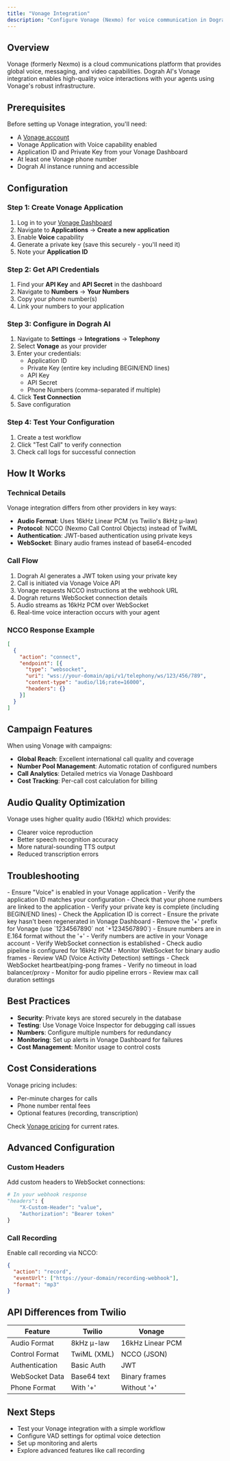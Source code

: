 ```yaml
---
title: "Vonage Integration"
description: "Configure Vonage (Nexmo) for voice communication in Dograh AI"
---
```


## Overview

Vonage (formerly Nexmo) is a cloud communications platform that provides global voice, messaging, and video capabilities. Dograh AI's Vonage integration enables high-quality voice interactions with your agents using Vonage's robust infrastructure.

## Prerequisites

Before setting up Vonage integration, you'll need:

- A [Vonage account](https://www.vonage.com/communications-apis/)
- Vonage Application with Voice capability enabled
- Application ID and Private Key from your Vonage Dashboard
- At least one Vonage phone number
- Dograh AI instance running and accessible

## Configuration

### Step 1: Create Vonage Application

1. Log in to your [Vonage Dashboard](https://dashboard.nexmo.com/)
2. Navigate to **Applications** → **Create a new application**
3. Enable **Voice** capability
4. Generate a private key (save this securely - you'll need it)
5. Note your **Application ID**

### Step 2: Get API Credentials

1. Find your **API Key** and **API Secret** in the dashboard
2. Navigate to **Numbers** → **Your Numbers**
3. Copy your phone number(s)
4. Link your numbers to your application

### Step 3: Configure in Dograh AI

1. Navigate to **Settings** → **Integrations** → **Telephony**
2. Select **Vonage** as your provider
3. Enter your credentials:
   - Application ID
   - Private Key (entire key including BEGIN/END lines)
   - API Key
   - API Secret  
   - Phone Numbers (comma-separated if multiple)
4. Click **Test Connection**
5. Save configuration

### Step 4: Test Your Configuration

1. Create a test workflow
2. Click "Test Call" to verify connection
3. Check call logs for successful connection

## How It Works

### Technical Details

Vonage integration differs from other providers in key ways:

- **Audio Format**: Uses 16kHz Linear PCM (vs Twilio's 8kHz μ-law)
- **Protocol**: NCCO (Nexmo Call Control Objects) instead of TwiML
- **Authentication**: JWT-based authentication using private keys
- **WebSocket**: Binary audio frames instead of base64-encoded

### Call Flow

1. Dograh AI generates a JWT token using your private key
2. Call is initiated via Vonage Voice API
3. Vonage requests NCCO instructions at the webhook URL
4. Dograh returns WebSocket connection details
5. Audio streams as 16kHz PCM over WebSocket
6. Real-time voice interaction occurs with your agent

### NCCO Response Example

```json
[
  {
    "action": "connect",
    "endpoint": [{
      "type": "websocket",
      "uri": "wss://your-domain/api/v1/telephony/ws/123/456/789",
      "content-type": "audio/l16;rate=16000",
      "headers": {}
    }]
  }
]
```

## Campaign Features

When using Vonage with campaigns:
- **Global Reach**: Excellent international call quality and coverage
- **Number Pool Management**: Automatic rotation of configured numbers
- **Call Analytics**: Detailed metrics via Vonage Dashboard
- **Cost Tracking**: Per-call cost calculation for billing

## Audio Quality Optimization

Vonage uses higher quality audio (16kHz) which provides:
- Clearer voice reproduction
- Better speech recognition accuracy
- More natural-sounding TTS output
- Reduced transcription errors

## Troubleshooting

<AccordionGroup>
  <Accordion title="Voice application capabilities error">
    - Ensure "Voice" is enabled in your Vonage application
    - Verify the application ID matches your configuration
    - Check that your phone numbers are linked to the application
  </Accordion>
  
  <Accordion title="JWT authentication failed">
    - Verify your private key is complete (including BEGIN/END lines)
    - Check the Application ID is correct
    - Ensure the private key hasn't been regenerated in Vonage Dashboard
  </Accordion>
  
  <Accordion title="Invalid phone number error">
    - Remove the '+' prefix for Vonage (use `1234567890` not `+1234567890`)
    - Ensure numbers are in E.164 format without the '+'
    - Verify numbers are active in your Vonage account
  </Accordion>
  
  <Accordion title="No audio on calls">
    - Verify WebSocket connection is established
    - Check audio pipeline is configured for 16kHz PCM
    - Monitor WebSocket for binary audio frames
    - Review VAD (Voice Activity Detection) settings
  </Accordion>
  
  <Accordion title="Calls disconnecting early">
    - Check WebSocket heartbeat/ping-pong frames
    - Verify no timeout in load balancer/proxy
    - Monitor for audio pipeline errors
    - Review max call duration settings
  </Accordion>
</AccordionGroup>

## Best Practices

- **Security**: Private keys are stored securely in the database
- **Testing**: Use Vonage Voice Inspector for debugging call issues
- **Numbers**: Configure multiple numbers for redundancy
- **Monitoring**: Set up alerts in Vonage Dashboard for failures
- **Cost Management**: Monitor usage to control costs

## Cost Considerations

Vonage pricing includes:
- Per-minute charges for calls
- Phone number rental fees
- Optional features (recording, transcription)

Check [Vonage pricing](https://www.vonage.com/communications-apis/voice/pricing/) for current rates.

## Advanced Configuration

### Custom Headers

Add custom headers to WebSocket connections:

```python
# In your webhook response
"headers": {
    "X-Custom-Header": "value",
    "Authorization": "Bearer token"
}
```

### Call Recording

Enable call recording via NCCO:

```json
{
  "action": "record",
  "eventUrl": ["https://your-domain/recording-webhook"],
  "format": "mp3"
}
```

## API Differences from Twilio

| Feature | Twilio | Vonage |
|---------|---------|---------|
| Audio Format | 8kHz μ-law | 16kHz Linear PCM |
| Control Format | TwiML (XML) | NCCO (JSON) |
| Authentication | Basic Auth | JWT |
| WebSocket Data | Base64 text | Binary frames |
| Phone Format | With '+' | Without '+' |

## Next Steps

- Test your Vonage integration with a simple workflow
- Configure VAD settings for optimal voice detection
- Set up monitoring and alerts
- Explore advanced features like call recording